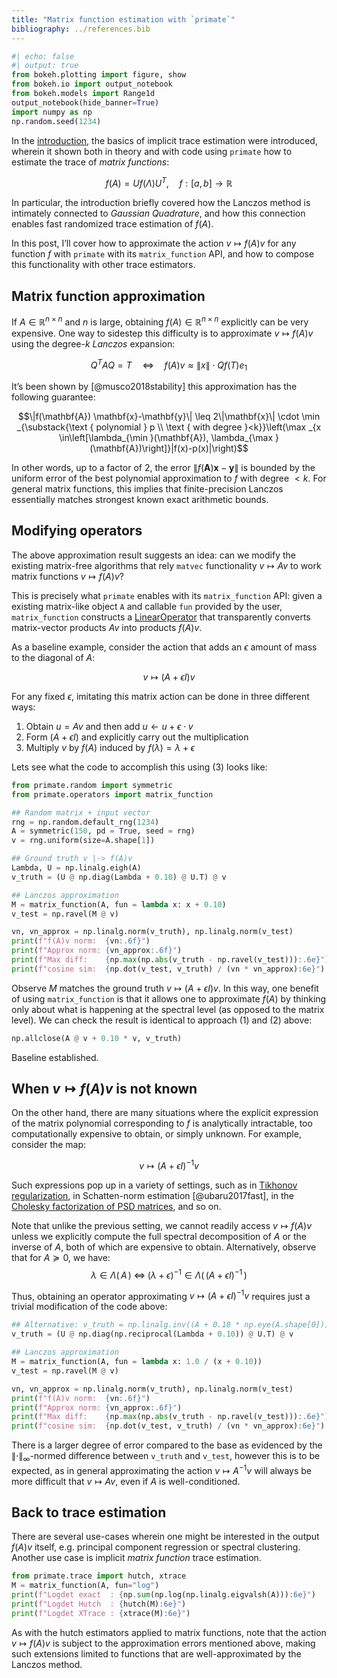 ```yaml
---
title: "Matrix function estimation with `primate`"
bibliography: ../references.bib
---
```


```python
#| echo: false
#| output: true
from bokeh.plotting import figure, show
from bokeh.io import output_notebook
from bokeh.models import Range1d
output_notebook(hide_banner=True)
import numpy as np
np.random.seed(1234)
```

In the [introduction](intro_trace.qmd), the basics of implicit trace estimation were introduced, wherein it shown both in theory and with code using `primate` how to estimate the trace of _matrix functions_: 

$$ f(A) = U f(\Lambda) U^T, \quad f: [a,b] \to \mathbb{R} $$

In particular, the introduction briefly covered how the Lanczos method is intimately connected to _Gaussian Quadrature_, and how this connection enables fast randomized trace estimation of $f(A)$.

In this post, I'll cover how to approximate the action $v \mapsto f(A)v$ for any function $f$ with `primate` with its `matrix_function` API, and how to compose this functionality with other trace estimators.  

## Matrix function approximation

If $A \in \mathbb{R}^{n \times n}$ and $n$ is large, obtaining $f(A) \in \mathbb{R}^{n \times n}$ explicitly can be very expensive. One way to sidestep this difficulty is to approximate $v \mapsto f(A)v$ using the degree-$k$ _Lanczos_ expansion:

$$ Q^T A Q = T \quad \Leftrightarrow \quad f(A)v \approx \lVert x \rVert \cdot Q f(T) e_1 $$

It's been shown by [@musco2018stability] this approximation has the following guarantee: 

$$\|f(\mathbf{A}) \mathbf{x}-\mathbf{y}\| \leq 2\|\mathbf{x}\| \cdot \min _{\substack{\text { polynomial } p \\ \text { with degree }<k}}\left(\max _{x \in\left[\lambda_{\min }(\mathbf{A}), \lambda_{\max }(\mathbf{A})\right]}|f(x)-p(x)|\right)$$

In other words, up to a factor of 2, the error $\|f(\mathbf{A}) \mathbf{x}-\mathbf{y}\|$ is bounded by the uniform error of the best polynomial approximation to $f$ with degree $< k$. For general matrix functions, this implies that finite-precision Lanczos essentially matches strongest known exact arithmetic bounds.

<!-- Despite its rich theory, most results about the Lanczos method only hold in _exact arithmetic_; historically, practitioners have been hesitant about using the Lanczos method for eigen-estimation application due to its well-known instability with respect to roundoff and cancellation errors. Such errors typically manifest as loss of orthogonality between Lanczos vectors, which can cause a host of issues related to eigen- estimations, such as muddled convergence and spurious Ritz values. While there exist fixes to these issues, such fixes typically involve difficult to implement convergence heuristics or expensive re-orthogonalization techniques. 

On the other hand, there is mounting empirical evidence (e.g. @ghorbani2019investigation) that suggests using the (plain) Lanczos method in randomized setting is often more than sufficient for several eigenvalue-related estimation tasks. In fact,  -->

## Modifying operators

The above approximation result suggests an idea: can we modify the existing matrix-free algorithms that rely `matvec` functionality $v \mapsto Av$ to work matrix functions $v \mapsto f(A)v$?

This is precisely what `primate` enables with its `matrix_function` API: given a existing matrix-like object `A` and callable `fun` provided by the user, `matrix_function` constructs a [LinearOperator](https://docs.scipy.org/doc/scipy/reference/generated/scipy.sparse.linalg.LinearOperator.html) that transparently converts matrix-vector products $Av$ into products $f(A)v$.

<!-- A basic though somewhat uninteresting example of a function to apply is to simply the identity function on $f(A) = A$: -->

As a baseline example, consider the action that adds an $\epsilon$ amount of mass to the diagonal of $A$: 

$$v \mapsto (A + \epsilon I)v$$

For any fixed $\epsilon$, imitating this matrix action can be done in three different ways: 
  
  1. Obtain $u = Av$ and then add $u \gets u + \epsilon \cdot v$
  2. Form $(A + \epsilon I)$ and explicitly carry out the multiplication
  3. Multiply $v$ by $f(A)$ induced by $f(\lambda) = \lambda + \epsilon$ 

Lets see what the code to accomplish this using (3) looks like:
```python
from primate.random import symmetric
from primate.operators import matrix_function

## Random matrix + input vector
rng = np.random.default_rng(1234)
A = symmetric(150, pd = True, seed = rng)
v = rng.uniform(size=A.shape[1])

## Ground truth v |-> f(A)v
Lambda, U = np.linalg.eigh(A)
v_truth = (U @ np.diag(Lambda + 0.10) @ U.T) @ v

## Lanczos approximation
M = matrix_function(A, fun = lambda x: x + 0.10)
v_test = np.ravel(M @ v)

vn, vn_approx = np.linalg.norm(v_truth), np.linalg.norm(v_test)
print(f"f(A)v norm:  {vn:.6f}")
print(f"Approx norm: {vn_approx:.6f}")
print(f"Max diff:    {np.max(np.abs(v_truth - np.ravel(v_test))):.6e}")
print(f"cosine sim:  {np.dot(v_test, v_truth) / (vn * vn_approx):6e}")
```

Observe $M$ matches the ground truth $v \mapsto (A + \epsilon I)v$. In this way, one benefit of using `matrix_function` is that it allows one to approximate $f(A)$ by thinking only about what is happening at the spectral level (as opposed to the matrix level). 
We can check the result is identical to approach (1) and (2) above: 

```python
np.allclose(A @ v + 0.10 * v, v_truth)
```

Baseline established.

## When $v \mapsto f(A)v$ is not known

On the other hand, there are many situations where the explicit expression of the matrix polynomial corresponding to $f$ is analytically intractable, too computationally expensive to obtain, or simply unknown. For example, consider the map: 

$$v \mapsto (A + \epsilon I)^{-1} v$$

Such expressions pop up in a variety of settings, such as in [Tikhonov regularization](https://en.wikipedia.org/wiki/Ridge_regression), in Schatten-norm estimation [@ubaru2017fast], in the [Cholesky factorization of PSD matrices](https://scikit-sparse.readthedocs.io/en/latest/cholmod.html#sksparse.cholmod.Factor.cholesky_AAt_inplace), and so on. 

Note that unlike the previous setting, we cannot readily access $v \mapsto f(A)v$ unless we explicitly compute the full spectral decomposition of $A$ or the inverse of $A$, both of which are expensive to obtain. Alternatively, observe that for $A \succeq 0$, we have: 
$$ \lambda \in \Lambda(\, A \, )  \; \Leftrightarrow \; (\lambda+\epsilon)^{-1} \in \Lambda(\, (A + \epsilon I)^{-1} \,)$$

Thus, obtaining an operator approximating $v \mapsto (A + \epsilon I)^{-1}v$ requires just a trivial modification of the code above:
```python
## Alternative: v_truth = np.linalg.inv((A + 0.10 * np.eye(A.shape[0]))) @ v
v_truth = (U @ np.diag(np.reciprocal(Lambda + 0.10)) @ U.T) @ v

## Lanczos approximation
M = matrix_function(A, fun = lambda x: 1.0 / (x + 0.10))
v_test = np.ravel(M @ v)

vn, vn_approx = np.linalg.norm(v_truth), np.linalg.norm(v_test)
print(f"f(A)v norm:  {vn:.6f}")
print(f"Approx norm: {vn_approx:.6f}")
print(f"Max diff:    {np.max(np.abs(v_truth - np.ravel(v_test))):.6e}")
print(f"cosine sim:  {np.dot(v_test, v_truth) / (vn * vn_approx):6e}")
```

There is a larger degree of error compared to the base as evidenced by the $\lVert \cdot \rVert_\infty$-normed difference between `v_truth` and `v_test`, however this is to be expected, as in general approximating the action $v \mapsto A^{-1} v$ will always be more difficult that $v \mapsto A v$, even if $A$ is well-conditioned.

## Back to trace estimation 

There are several use-cases wherein one might be interested in the output $f(A)v$ itself, e.g. principal component regression or spectral clustering. Another use case is implicit _matrix function_ trace estimation.

```python
from primate.trace import hutch, xtrace
M = matrix_function(A, fun="log")
print(f"Logdet exact  : {np.sum(np.log(np.linalg.eigvalsh(A))):6e}")
print(f"Logdet Hutch  : {hutch(M):6e}")
print(f"Logdet XTrace : {xtrace(M):6e}")
```

As with the hutch estimators applied to matrix functions, note that the action $v \mapsto f(A)v$ is subject to the approximation errors mentioned above, making such extensions limited to functions that are well-approximated by the Lanczos method. 

